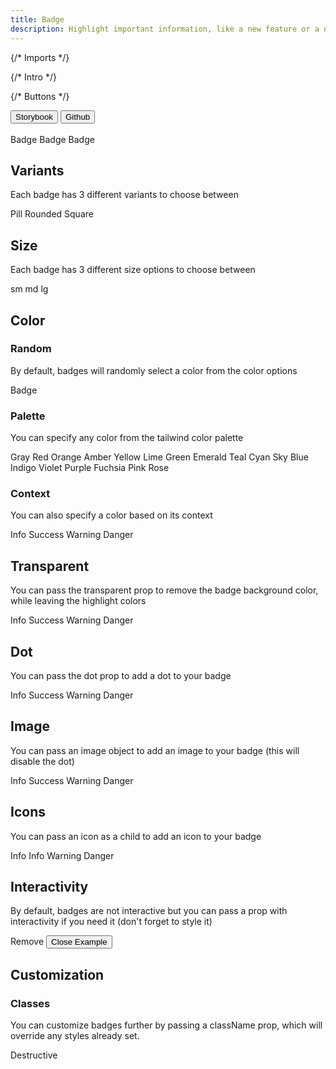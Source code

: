 ```yaml
---
title: Badge
description: Highlight important information, like a new feature or a notification.
---
```


{/* Imports */}

{/* Intro */}

{/* Buttons */}

<div className='not-prose flex gap-2'>
  <Button variant='outline' size='xs'>
    Storybook
  </Button>
  <Button href='https://github.com/skyward-digital/sky-ui/tree/main/ui/components/Tab' variant='outline' size='xs'>
    Github
  </Button>
</div>

<br />

<div className='not-prose border rounded-lg p-6 flex items-center justify-center gap-2'>
  <Badge size='sm' color='info'>
    Badge
  </Badge>
  <Badge size='md' color='warning' dot>
    Badge
  </Badge>
  <Badge
    size='lg'
    color='info'
    image={{
      src: 'https://a.storyblok.com/f/180053/1200x1600/bbce43daaf/dan-spratling-profile-picture.jpg',
      alt: 'Dan Spratling',
    }}
  >
    Badge
  </Badge>
</div>

## Variants

Each badge has 3 different variants to choose between

<div className='not-prose border rounded-lg p-6 flex items-center justify-center gap-2'>
  <Badge variant='pill' color='info'>
    Pill
  </Badge>
  <Badge variant='rounded' color='info'>
    Rounded
  </Badge>
  <Badge variant='square' color='info'>
    Square
  </Badge>
</div>

## Size

Each badge has 3 different size options to choose between

<div className='not-prose border rounded-lg p-6 flex items-center justify-center gap-2'>
  <Badge size='sm' color='info'>
    sm
  </Badge>
  <Badge size='md' color='info'>
    md
  </Badge>
  <Badge size='lg' color='info'>
    lg
  </Badge>
</div>

## Color

### Random

By default, badges will randomly select a color from the color options

<div className='not-prose border rounded-lg p-6 flex items-center justify-center gap-2'>
  <Badge>Badge</Badge>
</div>

### Palette

You can specify any color from the tailwind color palette

<div className='not-prose border rounded-lg p-6 flex flex-wrap items-center justify-center gap-2'>
  <Badge color='gray'>Gray</Badge>
  <Badge color='red'>Red</Badge>
  <Badge color='orange'>Orange</Badge>
  <Badge color='amber'>Amber</Badge>
  <Badge color='yellow'>Yellow</Badge>
  <Badge color='lime'>Lime</Badge>
  <Badge color='green'>Green</Badge>
  <Badge color='emerald'>Emerald</Badge>
  <Badge color='teal'>Teal</Badge>
  <Badge color='cyan'>Cyan</Badge>
  <Badge color='sky'>Sky</Badge>
  <Badge color='blue'>Blue</Badge>
  <Badge color='indigo'>Indigo</Badge>
  <Badge color='violet'>Violet</Badge>
  <Badge color='purple'>Purple</Badge>
  <Badge color='fuchsia'>Fuchsia</Badge>
  <Badge color='pink'>Pink</Badge>
  <Badge color='rose'>Rose</Badge>
</div>

### Context

You can also specify a color based on its context

<div className='not-prose border rounded-lg p-6 flex flex-wrap items-center justify-center gap-2'>
  <Badge color='info'>Info</Badge>
  <Badge color='success'>Success</Badge>
  <Badge color='warning'>Warning</Badge>
  <Badge color='danger'>Danger</Badge>
</div>

## Transparent

You can pass the transparent prop to remove the badge background color, while leaving the highlight colors

<div className='not-prose border rounded-lg p-6 flex flex-wrap items-center justify-center gap-2'>
  <Badge color='info' transparent>
    Info
  </Badge>
  <Badge color='success' transparent>
    Success
  </Badge>
  <Badge color='warning' transparent>
    Warning
  </Badge>
  <Badge color='danger' transparent>
    Danger
  </Badge>
</div>

## Dot

You can pass the dot prop to add a dot to your badge

<div className='not-prose border rounded-lg p-6 flex flex-wrap items-center justify-center gap-2'>
  <Badge color='info' dot>
    Info
  </Badge>
  <Badge color='success' dot>
    Success
  </Badge>
  <Badge color='warning' dot>
    Warning
  </Badge>
  <Badge color='danger' dot>
    Danger
  </Badge>
</div>

## Image

You can pass an image object to add an image to your badge (this will disable the dot)

<div className='not-prose border rounded-lg p-6 flex flex-wrap items-center justify-center gap-2'>
  <Badge
    color='info'
    image={{
      src: 'https://a.storyblok.com/f/180053/1200x1600/bbce43daaf/dan-spratling-profile-picture.jpg',
      alt: 'Dan Spratling',
    }}
  >
    Info
  </Badge>
  <Badge
    color='success'
    image={{
      src: 'https://a.storyblok.com/f/180053/1200x1600/bbce43daaf/dan-spratling-profile-picture.jpg',
      alt: 'Dan Spratling',
    }}
  >
    Success
  </Badge>
  <Badge
    color='warning'
    image={{
      src: 'https://a.storyblok.com/f/180053/1200x1600/bbce43daaf/dan-spratling-profile-picture.jpg',
      alt: 'Dan Spratling',
    }}
  >
    Warning
  </Badge>
  <Badge
    color='danger'
    image={{
      src: 'https://a.storyblok.com/f/180053/1200x1600/bbce43daaf/dan-spratling-profile-picture.jpg',
      alt: 'Dan Spratling',
    }}
  >
    Danger
  </Badge>
</div>

## Icons

You can pass an icon as a child to add an icon to your badge

<div className='not-prose border rounded-lg p-6 flex flex-wrap items-center justify-center gap-2'>
  <Badge color='info'>
    <ArrowLeftIcon /> Info
  </Badge>
  <Badge color='success'>
    Info <ArrowRightIcon />
  </Badge>
  <Badge color='warning'>
    <AlertTriangleIcon /> Warning
  </Badge>
  <Badge>
    Danger <Announcement01Icon />
  </Badge>
</div>

## Interactivity

By default, badges are not interactive but you can pass a prop with interactivity if you need it (don't forget to style it)

<div className='not-prose border rounded-lg p-6 flex flex-wrap items-center justify-center gap-2'>
  <Badge color='info'>
    Remove
    <button className='-mx-1 inline-flex items-center justify-center rounded hover:bg-black/10 focus:bg-black/10 h-5 w-5'>
      <XCloseIcon className='h-4 w-4' />
      <span className='sr-only'>Close Example</span>
    </button>
  </Badge>
</div>

## Customization

### Classes

You can customize badges further by passing a className prop, which will override any styles already set.

<div className='not-prose border rounded-lg p-6 flex items-center justify-center gap-2'>
  <Badge className='bg-slate-200 border-x-0 text-slate-800 border-slate-200 border-b-2 rounded-none border-b-slate-800'>
    Destructive
  </Badge>
</div>
